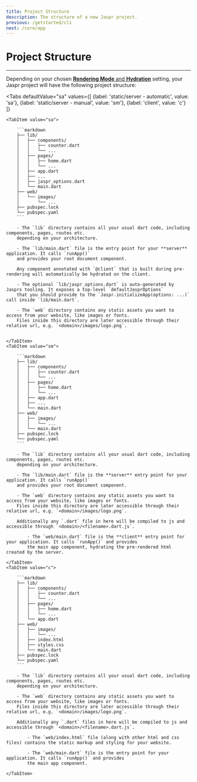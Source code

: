 ```yaml
---
title: Project Structure
description: The structure of a new Jaspr project.
previous: /getstarted/cli
next: /core/app
---
```


# Project Structure

---

Depending on your chosen [**Rendering Mode** and **Hydration**](/core/modes) setting, your Jaspr project will have the following project structure:

<Tabs defaultValue="sa" values={[
    {label: 'static/server - automatic', value: 'sa'},
    {label: 'static/server - manual', value: 'sm'},
    {label: 'client', value: 'c'}
]}
>
    <TabItem value="sa">

        ```markdown
        ├── lib/
        │   ├── components/
        │   │   ├── counter.dart
        │   │   └── ...
        │   ├── pages/
        │   │   ├── home.dart
        │   │   └── ...
        │   ├── app.dart
        │   ├── ...
        │   ├── jaspr_options.dart
        │   └── main.dart
        ├── web/
        │   └── images/
        │       └── ...
        ├── pubspec.lock
        └── pubspec.yaml
        ```

        - The `lib` directory contains all your usual dart code, including components, pages, routes etc.
        depending on your architecture.

        - The `lib/main.dart` file is the entry point for your **server** application. It calls `runApp()`
        and provides your root document component.

        Any component annotated with `@client` that is built during pre-rendering will automatically be hydrated on the client.

        - The optional `lib/jaspr_options.dart` is auto-generated by Jasprs tooling. It exposes a top-level `defaultJasprOptions`
        that you should provide to the `Jaspr.initializeApp(options: ...)` call inside `lib/main.dart`.

        - The `web` directory contains any static assets you want to access from your website, like images or fonts.
        Files inside this directory are later accessible through their relative url, e.g. `<domain>/images/logo.png`.


    </TabItem>
    <TabItem value="sm">

        ```markdown
        ├── lib/
        │   ├── components/
        │   │   ├── counter.dart
        │   │   └── ...
        │   ├── pages/
        │   │   ├── home.dart
        │   │   └── ...
        │   ├── app.dart
        │   ├── ...
        │   └── main.dart
        ├── web/
        │   ├── images/
        │   │   └── ...
        │   └── main.dart
        ├── pubspec.lock
        └── pubspec.yaml
        ```

        - The `lib` directory contains all your usual dart code, including components, pages, routes etc.
        depending on your architecture.

        - The `lib/main.dart` file is the **server** entry point for your application. It calls `runApp()`
        and provides your root document component.

        - The `web` directory contains any static assets you want to access from your website, like images or fonts.
        Files inside this directory are later accessible through their relative url, e.g. `<domain>/images/logo.png`.

        Additionally any `.dart` file in here will be compiled to js and accessible through `<domain>/<filename>.dart.js`.

            - The `web/main.dart` file is the **client** entry point for your application. It calls `runApp()` and provides
            the main app component, hydrating the pre-rendered html created by the server.

    </TabItem>
    <TabItem value="c">

        ```markdown
        ├── lib/
        │   ├── components/
        │   │   ├── counter.dart
        │   │   └── ...
        │   ├── pages/
        │   │   ├── home.dart
        │   │   └── ...
        │   └── app.dart
        ├── web/
        │   ├── images/
        │   │   └── ...
        │   ├── index.html
        │   ├── styles.css
        │   └── main.dart
        ├── pubspec.lock
        └── pubspec.yaml
        ```

        - The `lib` directory contains all your usual dart code, including components, pages, routes etc.
        depending on your architecture.

        - The `web` directory contains any static assets you want to access from your website, like images or fonts.
        Files inside this directory are later accessible through their relative url, e.g. `<domain>/images/logo.png`.

        Additionally any `.dart` files in here will be compiled to js and accessible through `<domain>/<filename>.dart.js`.

            - The `web/index.html` file (along with other html and css files) contains the static markup and styling for your website.

            - The `web/main.dart` file is the entry point for your application. It calls `runApp()` and provides
            the main app component.

    </TabItem>
</Tabs>

